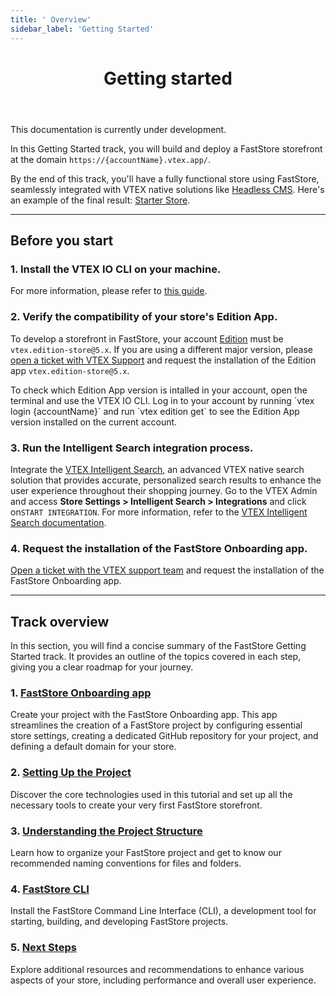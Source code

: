 ```yaml
---
title: ' Overview'
sidebar_label: 'Getting Started'
---
```



<header>

# Getting started

</header>

<Callout type="warning" emoji="⚠️">
  This documentation is currently under development.
</Callout>

In this Getting Started track, you will build and deploy a FastStore storefront at the domain `https://{accountName}.vtex.app/`.

By the end of this track, you'll have a fully functional store using FastStore, seamlessly integrated with VTEX native solutions like [Headless CMS](/docs/headless-cms-overview/overview-headless-cms).
Here's an example of the final result: [Starter Store](https://starter.vtex.app).

---

## Before you start

### 1. Install the VTEX IO CLI on your machine.

For more information, please refer to [this guide](https://developers.vtex.com/vtex-developer-docs/docs/vtex-io-documentation-vtex-io-cli-installation-and-command-reference).

### 2. Verify the compatibility of your store's Edition App.

To develop a storefront in FastStore, your account [Edition](https://developers.vtex.com/docs/guides/vtex-io-documentation-edition-app) must be `vtex.edition-store@5.x`. If you are using a different major version, please [open a ticket with VTEX Support](https://help.vtex.com/en/support) and request the installation of the Edition app `vtex.edition-store@5.x`.

<Callout type="info" emoji="ℹ️">
  To check which Edition App version is intalled in your account, open the
  terminal and use the VTEX IO CLI. Log in to your account by running `vtex
  login {accountName}` and run `vtex edition get` to see the Edition App version
  installed on the current account.
</Callout>

### 3. Run the Intelligent Search integration process.

Integrate the [VTEX Intelligent Search](https://help.vtex.com/tracks/vtex-intelligent-search), an advanced VTEX native search solution that provides accurate, personalized search results to enhance the user experience throughout their shopping journey.
Go to the VTEX Admin and access **Store Settings > Intelligent Search > Integrations** and click on`START INTEGRATION`. For more information, refer to the [VTEX Intelligent Search documentation](https://help.vtex.com/tracks/vtex-intelligent-search).

### 4. Request the installation of the FastStore Onboarding app.

[Open a ticket with the VTEX support team](https://help.vtex.com/support) and request the installation of the FastStore Onboarding app.

---

## Track overview

In this section, you will find a concise summary of the FastStore Getting Started track. It provides an outline of the topics covered in each step, giving you a clear roadmap for your journey.

### 1. [FastStore Onboarding app](/docs/getting-started/1-faststore-onboarding/overview)

Create your project with the FastStore Onboarding app. This app streamlines the creation of a FastStore project by configuring essential store settings, creating a dedicated GitHub repository for your project, and defining a default domain for your store.

### 2. [Setting Up the Project](/docs/getting-started/2-setting-up-the-project)

Discover the core technologies used in this tutorial and set up all the necessary tools to create your very first FastStore storefront.

### 3. [Understanding the Project Structure](/docs/getting-started/3-project-structure)

Learn how to organize your FastStore project and get to know our recommended naming conventions for files and folders.

### 4. [FastStore CLI](/docs/getting-started/4-faststore-cli)

Install the FastStore Command Line Interface (CLI), a development tool for starting, building, and developing FastStore projects.

### 5. [Next Steps](/docs/getting-started/5-next-steps)

Explore additional resources and recommendations to enhance various aspects of your store, including performance and overall user experience.

